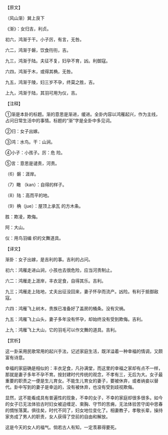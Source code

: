 

【原文】

（风山渐）巽上艮下

《渐》：女归吉，利贞。

初六，鸿渐于干。小子厉，有言，无咎。

六二，鸿渐于磐，饮食衎衎，吉。

九三，鸿渐于陆。夫征不复，妇孕不育，凶。利御寇。

六四，鸿渐于木，或得其桷，无咎。

九五，鸿渐于陵，妇三岁不孕，终莫之胜，吉。

上九，鸿渐于陆，其羽可用为仪，吉。

【注释】

①渐是本卦的标题。渐的意思是渐进，缓进。全卦内容以鸿雁起兴，作为主线，占问日常生活中的事情。标题的“渐”字是全卦中多见词。

②归：女子出嫁。

③鸿：水鸟。干：山涧。

④小子：小孩子。厉：危 险。

⑤言：意思是谴责，河责。

（6）磐：涯岸。

（7）瞰 （kan）：自得的样子。

（8）陆：高而平的地。

（9）桷（jue）：屋顶上承瓦 的方木条。

胜：欺凌，欺侮。

阿：大山。

仪：用鸟羽编 织的文舞道具。

【译文】

渐卦：女子出嫁，是吉利的事。吉利的占问。

初六：鸿雁走进山涧，小孩也去很危险，应当河责制止。

六二：鸿雁走上涯岸，丰衣足食，自得其乐。吉利。

九三；鸿雁走上陆地，丈夫出征没回来，妻子怀孕而流产。凶险。有利于抵御敌寇。

六四：鸿雁飞上树木，贵族已准备好了盖房的桶条。没有灾祸。

九五：鸿雁飞上山头，妻子多年没有怀孕，却始终没有受到欺侮。吉利。

上九：鸿雁飞上大山，它的羽毛可以作文舞的道具。吉利。

【赏析】

这一卦采用民歌常用的起兴手法，记述家庭生活，既洋溢着一种幸福的情调，又颇富有诗意。

幸福的家庭确是相似的：丰衣足食，凡孙满堂，而这里的幸福之家却有点不一样，那就是妻子多年不孕不育。按封建时代传统的观念，不孝有三，无后为大。女子最重要的职责之一便是生儿育女。不能生儿育女的妻子，要被休弃，或者纳妾以替代。卦中写到的妻子是幸运的，没有被休弃，也没有受到歧视欺侮。

显然，这不能看成具有普遍性的现象，不幸的女子，不幸的家庭却很多很多。如今的女子已无法体验古时妇女被迫缠足、束胸、守节的苦痈，无法体验苦守闺中思春的惆怅落寞。俱往矣，时代不同了，妇女地位变化了。相妻教子，孝敬长辈，操持家务成了男人的职责，女人获得了空前的自由和解放。

这是今天的女人的福气。倘若古人有知，一定羡慕得要死。

